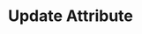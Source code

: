 ---
title: 'Update Attribute'
description: 'Update Attribute'
openapi: "/openapi/openapi.yaml PATCH /attributes/{companyId}/{customId}"
---